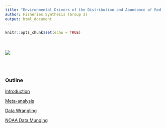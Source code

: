 ```yaml
---
title: "Environmental Drivers of the Distribution and Abundance of Red Snapper in the Gulf of Mexico"
author: Fisheries Synthesis (Group 3)
output: html_document
---
```


```r
knitr::opts_chunk$set(echo = TRUE)
```
<br></br>
![](test_fish.JPG)

<br></br>

### Outline
[Introduction](https://nceas.github.io/oss-fishteam/Presentation/Introduction_slides.html)

[Meta-analysis](https://nceas.github.io/oss-fishteam/Meta-analysis/Meta-analysis_frequency.html)

[Data Wrangling](https://nceas.github.io/oss-fishteam/R_code/Wrangle_Markdown.html)

[NOAA Data Munging](https://nceas.github.io/oss-fishteam/Presentation/GoM_interactive_map.html)